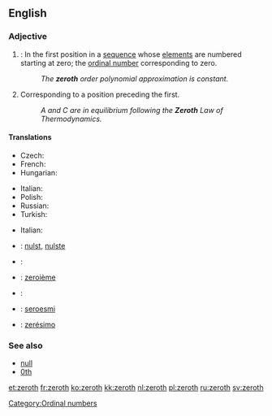 {{wikipedia}}
==English==
{{ordinalbox|en||0th|1st||first|card=zero}}

===Adjective===
{{en-adj|-}}

# {{mathematics}}: In the first position in a [[sequence]] whose [[element]]s are numbered starting at zero; the [[ordinal number]] corresponding to zero.
#: ''The '''zeroth''' order polynomial approximation is constant.''
# Corresponding to a position preceding the first.
#: ''A and C are in equilibrium following the '''Zeroth''' Law of Thermodynamics.''

====Translations====
{{trans-top|ordinal number corresponding to zero}}
* Czech: {{t-|cs|nultý|m}}
* French: {{t+|fr|zérotième}}
* Hungarian: {{t+|hu|nulladik}}
{{trans-mid}}
* Italian: {{t-|it|zeresimo}}
* Polish: {{t-|pl|zerowy|m}}
* Russian: {{t+|ru|нулевой|tr=nul'evój}}
* Turkish: {{t|tr|sıfırıncı}}
{{trans-bottom}}

{{trans-top|corresponding to a position preceding the first}}
* Italian: {{t-|it|zeresimo}}
{{trans-mid}}
{{trans-bottom}}

{{checktrans-top}}
* {{ttbc|Dutch}}: [[nulst]], [[nulste]]
* {{ttbc|Esperanto}}: {{t-|eo|nula|xs=Esperanto}}
* {{ttbc|French}}: [[zeroième]]
{{trans-mid}}
* {{ttbc|Norwegian}}: {{t-|no|nulte}}
* {{ttbc|Novial}}: [[seroesmi]]
* {{ttbc|Portuguese}}: [[zerésimo]]
{{trans-bottom}}

===See also===
* [[null]]
* [[0th]]

[[Category:Ordinal numbers]]

[[et:zeroth]]
[[fr:zeroth]]
[[ko:zeroth]]
[[kk:zeroth]]
[[nl:zeroth]]
[[pl:zeroth]]
[[ru:zeroth]]
[[sv:zeroth]]